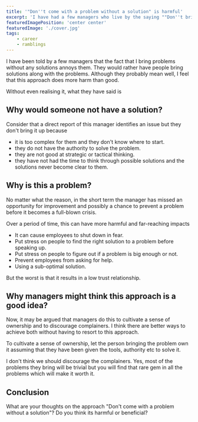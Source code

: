 ```yaml
---
title: '"Don''t come with a problem without a solution" is harmful'
excerpt: 'I have had a few managers who live by the saying ""Don''t bring up problems unless you have a solution". Although they probably mean well, I don''t think it has the outcome that they expect.'
featuredImagePosition: 'center center'
featuredImage: './cover.jpg'
tags:
    - career
    - ramblings
---
```


I have been told by a few managers that the fact that I bring problems without any solutions annoys them. They would rather have people bring solutions along with the problems. Although they probably mean well, I feel that this approach does more harm than good.

Without even realising it, what they have said is

<Quote quote="Of all the problems you find, I only want to know about the ones you can solve" />

## Why would someone not have a solution?

Consider that a direct report of this manager identifies an issue but they don't bring it up because

-   it is too complex for them and they don't know where to start.
-   they do not have the authority to solve the problem.
-   they are not good at strategic or tactical thinking.
-   they have not had the time to think through possible solutions and the solutions never become clear to them.

## Why is this a problem?

No matter what the reason, in the short term the manager has missed an opportunity for improvement and possibly a chance to prevent a problem before it becomes a full-blown crisis.

Over a period of time, this can have more harmful and far-reaching impacts

-   It can cause employees to shut down in fear.
-   Put stress on people to find the right solution to a problem before speaking up.
-   Put stress on people to figure out if a problem is big enough or not.
-   Prevent employees from asking for help.
-   Using a sub-optimal solution.

But the worst is that it results in a low trust relationship.

## Why managers might think this approach is a good idea?

Now, it may be argued that managers do this to cultivate a sense of ownership and to discourage complainers. I think there are better ways to achieve both without having to resort to this approach.

To cultivate a sense of ownership, let the person bringing the problem own it assuming that they have been given the tools, authority etc to solve it.

I don't think we should discourage the complainers. Yes, most of the problems they bring will be trivial but you will find that rare gem in all the problems which will make it worth it.

## Conclusion

What are your thoughts on the approach "Don't come with a problem without a solution"? Do you think its harmful or beneficial?
